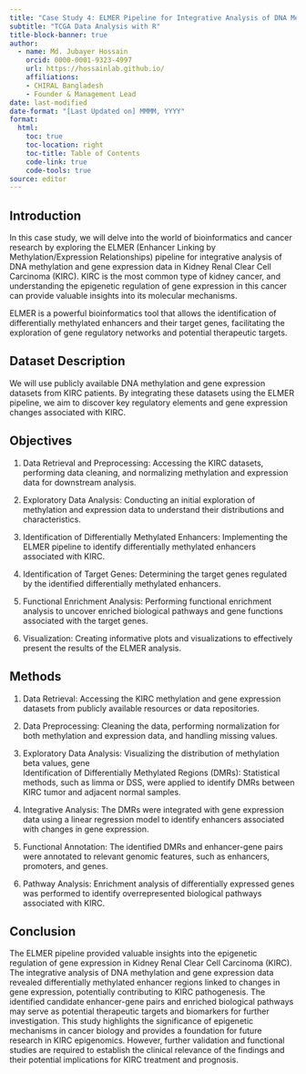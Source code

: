 ---
title: "Case Study 4: ELMER Pipeline for Integrative Analysis of DNA Methylation and Gene Expression in Kidney Renal Clear Cell Carcinoma (KIRC)"
subtitle: "TCGA Data Analysis with R"
title-block-banner: true
author:
  - name: Md. Jubayer Hossain
    orcid: 0000-0001-9323-4997
    url: https://hossainlab.github.io/
    affiliations: 
    - CHIRAL Bangladesh
    - Founder & Management Lead 
date: last-modified
date-format: "[Last Updated on] MMMM, YYYY"
format: 
  html:
    toc: true  
    toc-location: right
    toc-title: Table of Contents
    code-link: true
    code-tools: true 
source: editor 
---

## Introduction
In this case study, we will delve into the world of bioinformatics and cancer research by exploring the ELMER (Enhancer Linking by Methylation/Expression Relationships) pipeline for integrative analysis of DNA methylation and gene expression data in Kidney Renal Clear Cell Carcinoma (KIRC). KIRC is the most common type of kidney cancer, and understanding the epigenetic regulation of gene expression in this cancer can provide valuable insights into its molecular mechanisms.

ELMER is a powerful bioinformatics tool that allows the identification of differentially methylated enhancers and their target genes, facilitating the exploration of gene regulatory networks and potential therapeutic targets.

## Dataset Description
We will use publicly available DNA methylation and gene expression datasets from KIRC patients. By integrating these datasets using the ELMER pipeline, we aim to discover key regulatory elements and gene expression changes associated with KIRC.

## Objectives

1. Data Retrieval and Preprocessing: Accessing the KIRC datasets, performing data cleaning, and normalizing methylation and expression data for downstream analysis.

2. Exploratory Data Analysis: Conducting an initial exploration of methylation and expression data to understand their distributions and characteristics.

3. Identification of Differentially Methylated Enhancers: Implementing the ELMER pipeline to identify differentially methylated enhancers associated with KIRC.

4. Identification of Target Genes: Determining the target genes regulated by the identified differentially methylated enhancers.

5. Functional Enrichment Analysis: Performing functional enrichment analysis to uncover enriched biological pathways and gene functions associated with the target genes.

6. Visualization: Creating informative plots and visualizations to effectively present the results of the ELMER analysis.

## Methods
1. Data Retrieval: Accessing the KIRC methylation and gene expression datasets from publicly available resources or data repositories.

2. Data Preprocessing: Cleaning the data, performing normalization for both methylation and expression data, and handling missing values.

3. Exploratory Data Analysis: Visualizing the distribution of methylation beta values, gene  
Identification of Differentially Methylated Regions (DMRs): Statistical methods, such as limma or DSS, were applied to identify DMRs between KIRC tumor and adjacent normal samples.

4. Integrative Analysis: The DMRs were integrated with gene expression data using a linear regression model to identify enhancers associated with changes in gene expression.

5. Functional Annotation: The identified DMRs and enhancer-gene pairs were annotated to relevant genomic features, such as enhancers, promoters, and genes.

6. Pathway Analysis: Enrichment analysis of differentially expressed genes was performed to identify overrepresented biological pathways associated with KIRC.

## Conclusion
The ELMER pipeline provided valuable insights into the epigenetic regulation of gene expression in Kidney Renal Clear Cell Carcinoma (KIRC). The integrative analysis of DNA methylation and gene expression data revealed differentially methylated enhancer regions linked to changes in gene expression, potentially contributing to KIRC pathogenesis. The identified candidate enhancer-gene pairs and enriched biological pathways may serve as potential therapeutic targets and biomarkers for further investigation. This study highlights the significance of epigenetic mechanisms in cancer biology and provides a foundation for future research in KIRC epigenomics. However, further validation and functional studies are required to establish the clinical relevance of the findings and their potential implications for KIRC treatment and prognosis.




